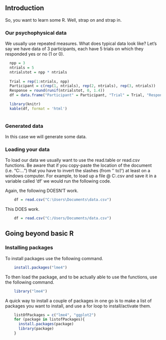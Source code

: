 
## Introduction

So, you want to learn some R. Well, strap on and strap in.

### Our psychophysical data

We usually use repeated measures. What does typical data look like? Let's say we have data of 3 participants, each have 5 trials on which they responded
yes or no (1 or 0).

```r
  npp = 3
  ntrials = 5
  ntrialstot = npp * ntrials
  
  Trial = rep(1:ntrials, npp)
  Participant = c(rep(1, ntrials), rep(2, ntrials), rep(3, ntrials))
  Response = round(runif(ntrialstot, 0, 1.4))
  df = data.frame("Participant" = Participant, "Trial" = Trial, "Response" = Response)
```

```r
  library(knitr)
  kable(df, format = 'html')
  
```

### Generated data

In this case we will generate some data.

### Loading your data

To load our data we usually want to use the read.table or read.csv functions.
Be aware that if you copy-paste the location of the document (i.e. "C:\Users\Documents...") that you have to invert the slashes (from '\' to '/') at least on a 
windows computer. For example, to load up a file @ C:\Users\Documents\data.csv and save it in a variable called 'df' we would run the following code.

Again, the following DOESN'T work.
```r
    df = read.csv("C:\Users\Documents\data.csv")
```

This DOES work.
```r
    df = read.csv("C:/Users/Documents/data.csv")
```

## Going beyond basic R

### Installing packages

To install packages use the following command.
```r
    install.packages("lme4")
```

To then load the package, and to be actually able to use the functions, use the following command.
```r
    library("lme4")
```


A quick way to install a couple of packages in one go is to make a list of packages you want to install, and use a for loop to install/activate them.
```r
    listOfPackages = c("lme4", "ggplot2")
    for (package in listofPackages){
      install.packages(package)
      library(package)
    }

```


